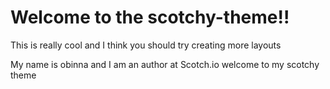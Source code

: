 

# Welcome to the scotchy-theme!!

This is really cool and I think you should try creating more layouts 

<Info>
    My name is obinna and I am an author at Scotch.io welcome to my scotchy theme 
</Info>